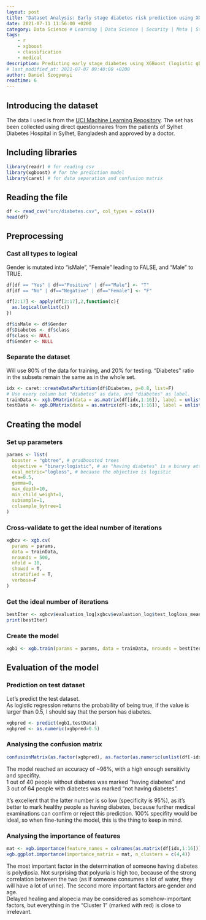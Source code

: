 ```yaml
---
layout: post
title: "Dataset Analysis: Early stage diabetes risk prediction using XGBoost"
date: 2021-07-11 11:56:00 +0200
category: Data Science # Learning | Data Science | Security | Meta | Stories
tags:
    - r
    - xgboost
    - classification
    - medical
description: Predicting early stage diabetes using XGBoost (logistic gbtrees). The used dataset is from UCI Machine Learning Repository.
# last_modified_at: 2021-07-07 09:40:00 +0200
author: Daniel Szogyenyi
readtime: 6
---
```


## Introducing the dataset

The data I used is from the [UCI Machine Learning Repository](https://archive.ics.uci.edu/ml/datasets/Early+stage+diabetes+risk+prediction+dataset.#). The set has been collected using direct questionnaires from the patients of Sylhet Diabetes Hospital in Sylhet, Bangladesh and approved by a doctor.

## Including libraries

```r
library(readr) # for reading csv
library(xgboost) # for the prediction model
library(caret) # for data separation and confusion matrix
```

## Reading the file

```r
df <- read_csv("src/diabetes.csv", col_types = cols())
head(df)
```

## Preprocessing

### Cast all types to logical

Gender is mutated into "isMale", "Female" leading to FALSE, and "Male" to TRUE.

```r
df[df == "Yes" | df=="Positive" | df=="Male"] <- "T"
df[df == "No" | df=="Negative" | df=="Female"] <- "F"

df[2:17] <- apply(df[2:17],2,function(c){
  as.logical(unlist(c))
})

df$isMale <- df$Gender
df$Diabetes <- df$class
df$class <- NULL
df$Gender <- NULL
```

### Separate the dataset

Will use 80% of the data for training, and 20% for testing. "Diabetes" ratio in the subsets remain the same as in the whole set.

```r
idx <- caret::createDataPartition(df$Diabetes, p=0.8, list=F)
# Use every column but "diabetes" as data, and "diabetes" as label.
trainData <- xgb.DMatrix(data = as.matrix(df[idx,1:16]), label = unlist(df[idx,17]))
testData <- xgb.DMatrix(data = as.matrix(df[-idx,1:16]), label = unlist(df[-idx,17]))
```

## Creating the model

### Set up parameters

```r
params <- list(
  booster = "gbtree", # gradboosted trees
  objective = "binary:logistic", # as "having diabetes" is a binary attribute, use logistic
  eval_metric="logloss", # because the objective is logistic
  eta=0.5,
  gamma=0,
  max_depth=10,
  min_child_weight=1,
  subsample=1,
  colsample_bytree=1
)
```

### Cross-validate to get the ideal number of iterations

```r
xgbcv <- xgb.cv(
  params = params,
  data = trainData,
  nrounds = 500,
  nfold = 10,
  showsd = T,
  stratified = T,
  verbose=F
)
```

### Get the ideal number of iterations

```r
bestIter <- xgbcv$evaluation_log[xgbcv$evaluation_log$test_logloss_mean == min(xgbcv$evaluation_log$test_logloss_mean)]
print(bestIter)
```

### Create the model

```r
xgb1 <- xgb.train(params = params, data = trainData, nrounds = bestIter$iter, watchlist = list(test=testData,train=trainData), print_every_n = 10)
```

## Evaluation of the model

### Prediction on test dataset

Let's predict the test dataset.\
As logistic regression returns the probability of being true, if the value is larger than 0.5, I should say that the person has diabetes.

```r
xgbpred <- predict(xgb1,testData)
xgbpred <- as.numeric(xgbpred>0.5)
```

### Analysing the confusion matrix

```r
confusionMatrix(as.factor(xgbpred), as.factor(as.numeric(unlist(df[-idx,17]))))
```

The model reached an accuracy of \~96%, with a high enough sensitivity and specifity.\
1 out of 40 people without diabetes was marked "having diabetes" and\
3 out of 64 people with diabetes was marked "not having diabetes".

It's excellent that the latter number is so low (specificity is 95%), as it's better to mark healthy people as having diabetes, because further medical examinations can confirm or reject this prediction. 100% specifity would be ideal, so when fine-tuning the model, this is the thing to keep in mind.

### Analysing the importance of features

```r
mat <- xgb.importance(feature_names = colnames(as.matrix(df[idx,1:16])), model = xgb1)
xgb.ggplot.importance(importance_matrix = mat, n_clusters = c(4,4))
```

The most important factor in the determination of someone having diabetes is polydipsia. Not surprising that polyuria is high too, because of the strong correlation between the two (as if someone consumes a lot of water, they will have a lot of urine). The second more important factors are gender and age.\
Delayed healing and alopecia may be considered as somehow-important factors, but everything in the "Cluster 1" (marked with red) is close to irrelevant.
